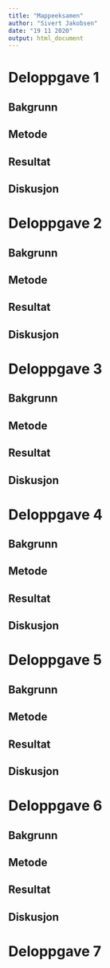 ```yaml
---
title: "Mappeeksamen"
author: "Sivert Jakobsen"
date: "19 11 2020"
output: html_document
---
```

# Deloppgave 1

## Bakgrunn

## Metode

## Resultat

## Diskusjon

# Deloppgave 2

## Bakgrunn

## Metode

## Resultat

## Diskusjon

# Deloppgave 3

## Bakgrunn

## Metode

## Resultat

## Diskusjon

# Deloppgave 4

## Bakgrunn

## Metode

## Resultat

## Diskusjon

# Deloppgave 5

## Bakgrunn

## Metode

## Resultat

## Diskusjon

# Deloppgave 6

## Bakgrunn

## Metode

## Resultat

## Diskusjon

# Deloppgave 7
